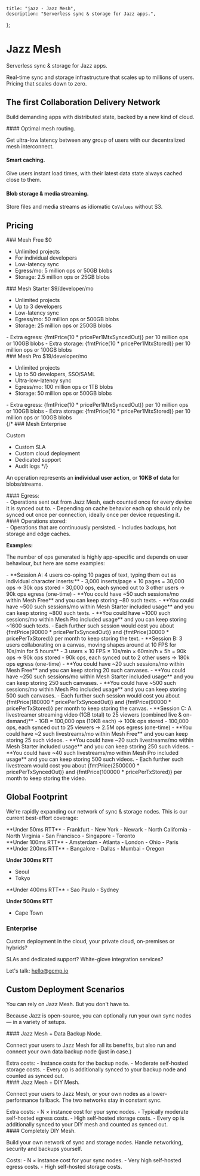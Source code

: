 
    title: "jazz - Jazz Mesh",
    description: "Serverless sync & storage for Jazz apps.",
};

<div className="pt-20"/>

# Jazz Mesh

<Slogan>Serverless sync & storage for Jazz apps.</Slogan>

Real-time sync and storage infrastructure that scales up to millions of users.<br/>
Pricing that scales down to zero.

## The first Collaboration Delivery Network

<Slogan small>Build demanding apps with distributed state, backed by a new kind of cloud.</Slogan>

<Grid>
<GridCard>
#### Optimal mesh routing.

Get ultra-low latency between any group of users with our decentralized mesh interconnect.
</GridCard>
<GridCard>
#### Smart caching.

Give users instant load times, with their latest data state always cached close to them.
</GridCard>
<GridCard>
#### Blob storage & media streaming.

Store files and media streams as idiomatic `CoValues` without S3.
</GridCard>
</Grid>

## Pricing

<Slogan small></Slogan>

<Grid>
<GridCard>
### Mesh Free
<span className="text-2xl">$0</span>

- Unlimited projects
- For individual developers
- Low-latency sync
- Egress/mo: 5 million ops <span className="text-xs">or 50GB blobs</span>
- Storage: 2.5 million ops <span className="text-xs">or 25GB blobs</span>
</GridCard>
<GridCard>
### Mesh Starter <ComingSoonBadge/>
<span className="text-2xl">$9</span>/developer/mo

- Unlimited projects
- Up to 3 developers
- Low-latency sync
- Egress/mo: 50 million ops <span className="text-xs">or 500GB blobs</span>
- Storage: 25 million ops <span className="text-xs">or 250GB blobs</span>

<div className="text-xs">
- Extra egress: {fmtPrice(10 * pricePer1MtxSyncedOut)} per 10 million ops or 100GB blobs
- Extra storage: {fmtPrice(10 * pricePer1MtxStored)} per 10 million ops or 100GB blobs
</div>
</GridCard>
<GridCard>
### Mesh Pro <ComingSoonBadge/>
<span className="text-2xl">$19</span>/developer/mo

- Unlimited projects
- Up to 50 developers, SSO/SAML
- Ultra-low-latency sync
- Egress/mo: 100 million ops <span className="text-xs">or 1TB blobs</span>
- Storage: 50 million ops <span className="text-xs">or 500GB blobs</span>

<div className="text-xs">
- Extra egress: {fmtPrice(10 * pricePer1MtxSyncedOut)} per 10 million ops or 100GB blobs
- Extra storage: {fmtPrice(10 * pricePer1MtxStored)} per 10 million ops or 100GB blobs
</div>
</GridCard>
{/*<GridCard>
### Mesh Enterprise <ComingSoonBadge/>

<span className="text-2xl">Custom</span>
- Custom SLA
- Custom cloud deployment
- Dedicated support
- Audit logs
</GridCard>*/}
</Grid>

An operation represents an **individual user action**, or **10KB of data** for blobs/streams.


<Grid>
<GridItem className="col-start-1">
#### Egress:
<div className="text-sm">
- Operations sent out from Jazz Mesh, each counted once for every device it is synced out to.
- Depending on cache behavior each op should only be synced out once per connection, ideally once per device requesting it.
</div>
</GridItem>
<GridItem>
#### Operations stored:
<div className="text-sm">
- Operations that are continuously persisted.
- Includes backups, hot storage and edge caches.
</div>
</GridItem>
</Grid>

**Examples:**

The number of ops generated is highly app-specific and depends on user behaviour, but here are some examples:

<div className="text-sm">
- **Session A: 4 users co-oping 10 pages of text, typing them out as individual character inserts:**
  - 3,000 inserts/page &times; 10 pages = 30,000 ops -> 30k ops stored
  - 30,000 ops, each synced out to 3 other users -> 90k ops egress (one-time)
  - **You could have ~50 such sessions/mo within Mesh Free** and you can keep storing ~80 such texts.
  - **You could have ~500 such sessions/mo within Mesh Starter included usage** and you can keep storing ~800 such texts.
  - **You could have ~1000 such sessions/mo within Mesh Pro included usage** and you can keep storing ~1600 such texts.
  - Each further such session would cost you about {fmtPrice(90000 * pricePerTxSyncedOut)} and {fmtPrice(30000 * pricePerTxStored)} per month to keep storing the text.
- **Session B: 3 users collaborating on a canvas, moving shapes around at 10 FPS for 10s/min for 5 hours**
    - 3 users &times; 10 FPS &times; 10s/min &times; 60min/h &times; 5h = 90k ops -> 90k ops stored
    - 90k ops, each synced out to 2 other users -> 180k ops egress (one-time)
    - **You could have ~20 such sessions/mo within Mesh Free** and you can keep storing 20 such canvases.
    - **You could have ~250 such sessions/mo within Mesh Starter included usage** and you can keep storing 250 such canvases.
    - **You could have ~500 such sessions/mo within Mesh Pro included usage** and you can keep storing 500 such canvases.
    - Each further such session would cost you about {fmtPrice(180000 * pricePerTxSyncedOut)} and {fmtPrice(90000 * pricePerTxStored)} per month to keep storing the canvas.
- **Session C: A livestreamer streaming video (1GB total) to 25 viewers (combined live & on-demand)**
  - 1GB = 100,000 ops (10KB each) -> 100k ops stored
  - 100,000 ops, each synced out to 25 viewers -> 2.5M ops egress (one-time)
  - **You could have ~2 such livestreams/mo within Mesh Free** and you can keep storing 25 such videos.
  - **You could have ~20 such livestreams/mo within Mesh Starter included usage** and you can keep storing 250 such videos.
  - **You could have ~40 such livestreams/mo within Mesh Pro included usage** and you can keep storing 500 such videos.
  - Each further such livestream would cost you about {fmtPrice(2500000 * pricePerTxSyncedOut)} and {fmtPrice(100000 * pricePerTxStored)} per month to keep storing the video.
</div>

## Global Footprint

We're rapidly expanding our network of sync & storage nodes. This is our current best-effort coverage:

<Grid className="grid-cols-2 md:grid-cols-3 lg:grid-cols-4">
<GridItem>
<div className="text-sm">
**Under 50ms RTT**
- Frankfurt
- New York
- Newark
- North California
- North Virginia
- San Francisco
- Singapore
- Toronto
</div>
</GridItem>
<GridItem>
<div className="text-sm">
**Under 100ms RTT**
- Amsterdam
- Atlanta
- London
- Ohio
- Paris
</div>
</GridItem>
<GridItem>
<div className="text-sm">
**Under 200ms RTT**
- Bangalore
- Dallas
- Mumbai
- Oregon

**Under 300ms RTT**
- Seoul
- Tokyo
</div>
</GridItem>
<GridItem>
<div className="text-sm">
**Under 400ms RTT**
- Sao Paulo
- Sydney

**Under 500ms RTT**
- Cape Town
</div>
</GridItem>
</Grid>

### Enterprise

Custom deployment in the cloud, your private cloud, on-premises or hybrids?

SLAs and dedicated support? White-glove integration services?

Let's talk: <a href="mailto:hello@gcmp.io">hello@gcmp.io</a>

## Custom Deployment Scenarios

<Slogan>You can rely on Jazz Mesh. But you don't have to.</Slogan>

<p>Because Jazz is open-source, you can optionally run your own sync nodes &mdash; in a variety of setups.</p>

<Grid>
<GridCard>
#### Jazz Mesh + Data Backup Node.

<p className="no-prose text-base">Connect your users to Jazz Mesh for all its benefits, but also run and connect your own data backup node (just in case.)</p>

<div className="text-sm">
Extra costs:
- Instance costs for the backup node.
- Moderate self-hosted storage costs.
- Every op is additionally synced to your backup node and counted as synced out.
</div>
</GridCard>
<GridCard>
#### Jazz Mesh + DIY Mesh.

<p className="no-prose text-base">Connect your users to Jazz Mesh, or your own nodes as a lower-performance fallback. The two networks stay in constant sync.</p>

<div className="text-sm">
Extra costs:
- N × instance cost for your sync nodes.
- Typically moderate self-hosted egress costs.
- High self-hosted storage costs.
- Every op is additionally synced to your DIY mesh and counted as synced out.
</div>
</GridCard>
<GridCard>
#### Completely DIY Mesh.

<p className="no-prose text-base">Build your own network of sync and storage nodes.
Handle networking, security and backups yourself.</p>

<div className="text-sm">
Costs:
- N × instance cost for your sync nodes.
- Very high self-hosted egress costs.
- High self-hosted storage costs.
</div>
</GridCard>
</Grid>